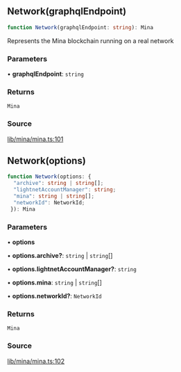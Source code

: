 ## Network(graphqlEndpoint)

```ts
function Network(graphqlEndpoint: string): Mina
```

Represents the Mina blockchain running on a real network

### Parameters

• **graphqlEndpoint**: `string`

### Returns

`Mina`

### Source

[lib/mina/mina.ts:101](https://github.com/o1-labs/o1js/blob/3b1b22555bd0099419efc0703dfdb8b2eb7c3e6f/src/lib/mina/mina.ts#L101)

## Network(options)

```ts
function Network(options: {
  "archive": string | string[];
  "lightnetAccountManager": string;
  "mina": string | string[];
  "networkId": NetworkId;
 }): Mina
```

### Parameters

• **options**

• **options.archive?**: `string` \| `string`[]

• **options.lightnetAccountManager?**: `string`

• **options.mina**: `string` \| `string`[]

• **options.networkId?**: `NetworkId`

### Returns

`Mina`

### Source

[lib/mina/mina.ts:102](https://github.com/o1-labs/o1js/blob/3b1b22555bd0099419efc0703dfdb8b2eb7c3e6f/src/lib/mina/mina.ts#L102)
